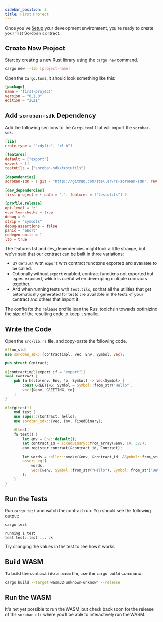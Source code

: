 ```yaml
---
sidebar_position: 3
title: First Project
---
```


Once you've [Setup] your development environment, you're ready to create your
first Soroban contract.

[Setup]: setup.mdx

## Create New Project

Start by creating a new Rust library using the `cargo new` command.

```sh
cargo new --lib [project-name]
```

Open the `Cargo.toml`, it should look something like this:

```toml
[package]
name = "first-project"
version = "0.1.0"
edition = "2021"
```

## Add `soroban-sdk` Dependency

Add the following sections to the `Cargo.toml` that will import the `soroban-sdk`.

```toml
[lib]
crate-type = ["cdylib", "rlib"]

[features]
default = ["export"]
export = []
testutils = ["soroban-sdk/testutils"]

[dependencies]
soroban-sdk = { git = "https://github.com/stellar/rs-soroban-sdk", rev = "32b76650" }

[dev_dependencies]
first-project = { path = ".", features = ["testutils"] }

[profile.release]
opt-level = "z"
overflow-checks = true
debug = 0
strip = "symbols"
debug-assertions = false
panic = "abort"
codegen-units = 1
lto = true
```

The features list and dev_dependencies might look a little strange, but we've
said that our contract can be built in three variations:
- By `default` with `export` with contract functions exported and available to
be called.
- Optionally without `export` enabled, contract functions not exported but types
exposed, which is useful when developing multiple contracts together.
- And when running tests with `testutils`, so that all the utilities that get
automatically generated for tests are available in the tests of your contract
and others that import it.

The config for the `release` profile lean the Rust toolchain towards optimizing
the size of the resulting code to keep it smaller.

## Write the Code

Open the `src/lib.rs` file, and copy-paste the following code.

```rust
#![no_std]
use soroban_sdk::{contractimpl, vec, Env, Symbol, Vec};

pub struct Contract;

#[contractimpl(export_if = "export")]
impl Contract {
    pub fn hello(env: Env, to: Symbol) -> Vec<Symbol> {
        const GREETING: Symbol = Symbol::from_str("Hello");
        vec![&env, GREETING, to]
    }
}

#[cfg(test)]
    mod test {
    use super::{Contract, hello};
    use soroban_sdk::{vec, Env, FixedBinary};

    #[test]
    fn test() {
        let env = Env::default();
        let contract_id = FixedBinary::from_array(&env, [0; 32]);
        env.register_contract(&contract_id, Contract);

        let words = hello::invoke(&env, &contract_id, &Symbol::from_str("Dev"));
        assert_eq!(
            words,
            vec![&env, Symbol::from_str("Hello"), Symbol::from_str("Dev"),]
        );
    }
}
```

## Run the Tests

Run `cargo test` and watch the contract run. You should see the following output:

```sh
cargo test
```

```
running 1 test
test test::test ... ok
```

Try changing the values in the test to see how it works.

## Build WASM

To build the contract into a `.wasm` file, use the `cargo build` command.

```sh
cargo build --target wasm32-unknown-unknown --release
```

## Run the WASM

It's not yet possible to run the WASM, but check back soon for the release of
the `soroban-cli` where you'll be able to interactively run the WASM.
